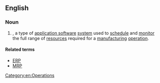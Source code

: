 ==English==

===Noun===
{{en-noun|?}}

# {{computing|operations}} {{acronym of|[[manufacturing]] [[resource]] [[planning]]dot=}}, a type of [[application software]] [[system]] used to [[schedule]] and [[monitor]] the full range of [[resources]] required for a [[manufacturing]] [[operation]]. 

====Related terms====
* [[ERP]]
* [[MRP]]

[[Category:en:Operations]]